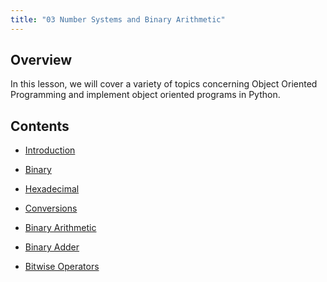 ```yaml
---
title: "03 Number Systems and Binary Arithmetic"
---
```


## Overview  

In this lesson, we will cover a variety of topics concerning Object Oriented Programming and implement object oriented programs in Python.  


## Contents

- [Introduction](./01 Introduction.qmd)

- [Binary](./02 Binary.qmd)

- [Hexadecimal](./03 Hexadecimal.qmd)

- [Conversions](./04 Conversions.qmd)

- [Binary Arithmetic](./05 Binary Arithmetic.qmd)

- [Binary Adder](./06 Binary Adder.qmd)

- [Bitwise Operators](./07 Bitwise Operators.qmd)